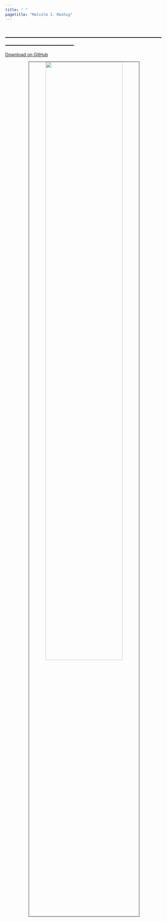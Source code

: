 ```yaml
---
title: " "
pagetitle: "Malcolm J. Mashig"
---
```


## ________________________________________________________________________

<a href="https://github.com/MalcolmMashig/portfolio-website/blob/main/images/malcolm-mashig-resume.pdf" target="_blank">Download on GitHub</a>

<center>

<img src="images/malcolm-mashig-resume.png" style="width:70%; border:1px solid; margin-right: 0px" align="middle">

</center>